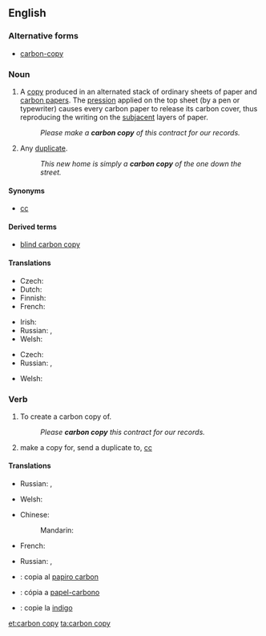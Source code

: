 ==English==
{{wikipedia|carbon copying}}

===Alternative forms===
* [[carbon-copy]]

===Noun===
{{en-noun|sg=[[carbon]] [[copy]]|carbon copies}}

# A [[copy]] produced in an alternated stack of ordinary sheets of paper and [[carbon paper]]s. The [[pression]] applied on the top sheet (by a pen or typewriter) causes every carbon paper to release its carbon cover, thus reproducing the writing on the [[subjacent]] layers of paper.
#: ''Please make a '''carbon copy''' of this contract for our records.''
# Any [[duplicate]].
#: ''This new home is simply a '''carbon copy''' of the one down the street.''

====Synonyms====
* [[cc]]

====Derived terms====
* [[blind carbon copy]]

====Translations====
{{trans-top|a copy}}
* Czech: {{t-|cs|průklep|m}}
* Dutch: {{t-|nl|doorslag|m}}
* Finnish: {{t-|fi|hiilikopio}}
* French: {{t+|fr|copie|f}}
{{trans-mid}}
* Irish: {{t-|ga|cóip charbóin|f|xs=Irish}}
* Russian: {{t|ru|копия|f|tr=kópija}}, {{t|ru|копия через копирку|f|tr=kópija čérez kopírku}}
* Welsh: {{t|cy|copi carbon|m|xs=Welsh}}
{{trans-bottom}}

{{trans-top|duplicate}}
* Czech: {{t-|cs|kopie|f}}
* Russian: {{t|ru|копия|f|tr=kópija}}, {{t|ru|дубликат|m|tr=dublikát}}
{{trans-mid}}
* Welsh: {{t|cy|copi carbon|m|xs=Welsh}}
{{trans-bottom}}

===Verb===
{{en-verb|inf=to [[carbon]] [[copy]]|carbon copies|carbon copying|carbon copied|carbon copied}}

# To create a carbon copy of.
#: ''Please '''carbon copy''' this contract for our records.''
# {{internet}} make a copy for, send a duplicate to, [[cc]]

====Translations====
{{trans-top|to create a carbon copy of}}
* Russian: {{t|ru|копировать|tr=kopírovat'}} {{impf}}, {{t|ru|скопировать|tr=skopírovat'}} {{pf.}}
{{trans-mid}}
* Welsh: {{t|cy|carbon gopïo|xs=Welsh}}
{{trans-bottom}}

{{trans-top|cc (email)}}
* Chinese:
*: Mandarin: {{t|cmn|抄送|tr=chāosòng|sc=Hani}}
* French: {{t|fr|copie conforme|f}}
{{trans-mid}}
* Russian: {{t|ru|посылать копию|tr=posylát' kópiju}} {{impf}}, {{t|ru|послать копию|tr=poslát' kópiju}} {{pf.}}
{{trans-bottom}}

{{checktrans}}
* {{ttbc|ia}}: copia al [[papiro carbon]]
* {{ttbc|pt}}: cópia a [[papel-carbono]] {{f}}
* {{ttbc|ro}}: copie la [[indigo]] {{f}}

[[et:carbon copy]]
[[ta:carbon copy]]